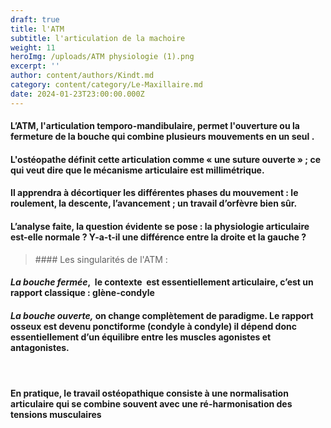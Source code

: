 ```yaml
---
draft: true
title: l'ATM
subtitle: l'articulation de la machoire
weight: 11
heroImg: /uploads/ATM physiologie (1).png
excerpt: ''
author: content/authors/Kindt.md
category: content/category/Le-Maxillaire.md
date: 2024-01-23T23:00:00.000Z
---
```


#### L’ATM, l'articulation temporo-mandibulaire, permet l'ouverture ou la fermeture de la bouche qui combine plusieurs mouvements en un seul .

<Space height={15} />

#### L'ostéopathe définit cette articulation comme&#xA;« une suture ouverte » ; ce qui veut dire que le mécanisme&#xA;articulaire est millimétrique.

#### Il apprendra à décortiquer les différentes&#xA;phases du mouvement : le roulement, la descente, l’avancement ; un travail d’orfèvre bien sûr.

<Space height={15} />

#### L’analyse faite, la question évidente se pose : la&#xA;physiologie articulaire est-elle normale ? Y-a-t-il une différence entre&#xA;la droite et la gauche ?

<Space height={15} />

<BlockQuote>
  #### Les singularités de l'ATM :
</BlockQuote>

<Space height={15} />

#### *La bouche fermée*,  le&#xA;contexte  est essentiellement&#xA;**articulaire,** c’est un rapport classique : glène-condyle

#### *La bouche ouverte,* on change complètement de paradigme. Le&#xA;rapport osseux est devenu ponctiforme (condyle à condyle) il dépend donc&#xA;essentiellement d’**un équilibre entre les muscles** agonistes et&#xA;antagonistes.

####  

#### En pratique, le travail ostéopathique consiste à une normalisation articulaire qui se combine&#xA;souvent avec une ré-harmonisation des tensions musculaires
